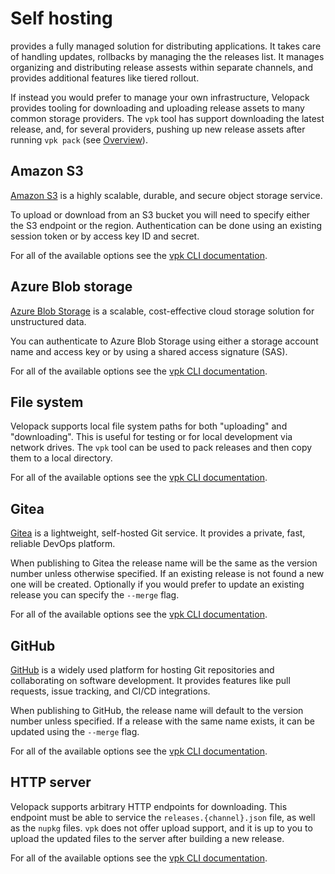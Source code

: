 # Self hosting
<AppliesTo all />

<FlowLink /> provides a fully managed solution for distributing applications. It takes care of handling updates, rollbacks by managing the the releases list. It manages organizing and distributing release assests within separate channels, and provides additional features like tiered rollout.

If instead you would prefer to manage your own infrastructure, Velopack provides tooling for downloading and uploading release assets to many common storage providers. The `vpk` tool has support downloading the latest release, and, for several providers, pushing up new release assets after running `vpk pack` (see [Overview](overview.mdx)).

## Amazon S3

[Amazon S3](https://aws.amazon.com/s3/) is a highly scalable, durable, and secure object storage service. 

To upload or download from an S3 bucket you will need to specify either the S3 endpoint or the region. Authentication can be done using an existing session token or by access key ID and secret.

For all of the available options see the [vpk CLI documentation](../reference/cli).

## Azure Blob storage

[Azure Blob Storage](https://learn.microsoft.com/azure/storage/blobs/storage-blobs-introduction) is a scalable, cost-effective cloud storage solution for unstructured data. 

You can authenticate to Azure Blob Storage using either a storage account name and access key or by using a shared access signature (SAS). 

For all of the available options see the [vpk CLI documentation](../reference/cli).

## File system
Velopack supports local file system paths for both "uploading" and "downloading". This is useful for testing or for local development via network drives. The `vpk` tool can be used to pack releases and then copy them to a local directory.

For all of the available options see the [vpk CLI documentation](../reference/cli).

## Gitea

[Gitea](https://gitea.io) is a lightweight, self-hosted Git service. It provides a private, fast, reliable DevOps platform.

When publishing to Gitea the release name will be the same as the version number unless otherwise specified. If an existing release is not found a new one will be created. Optionally if you would prefer to update an existing release you can specify the `--merge` flag.

For all of the available options see the [vpk CLI documentation](../reference/cli).

## GitHub

[GitHub](https://github.com) is a widely used platform for hosting Git repositories and collaborating on software development. It provides features like pull requests, issue tracking, and CI/CD integrations.

When publishing to GitHub, the release name will default to the version number unless specified. If a release with the same name exists, it can be updated using the `--merge` flag.

For all of the available options see the [vpk CLI documentation](../reference/cli).

## HTTP server
Velopack supports arbitrary HTTP endpoints for downloading. This endpoint must be able to service the `releases.{channel}.json` file, as well as the `nupkg` files. `vpk` does not offer upload support, and it is up to you to upload the updated files to the server after building a new release.

For all of the available options see the [vpk CLI documentation](../reference/cli).

